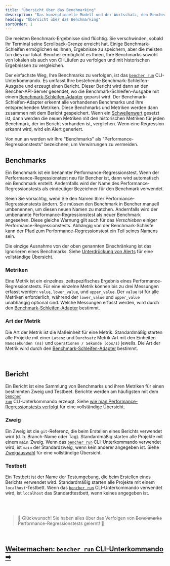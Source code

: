 ```yaml
---
title: "Übersicht über das Benchmarking"
description: "Das konzeptionelle Modell und der Wortschatz, den Bencher verwendet, um die Ergebnisse von Code-Benchmarks nachzuverfolgen"
heading: "Übersicht über das Benchmarking"
sortOrder: 1
---
```


Die meisten Benchmark-Ergebnisse sind flüchtig.
Sie verschwinden, sobald Ihr Terminal seine Scrollback-Grenze erreicht hat.
Einige Benchmark-Schleifen ermöglichen es Ihnen, Ergebnisse zu speichern, aber die meisten tun dies nur lokal.
Bencher ermöglicht es Ihnen, Ihre Benchmarks sowohl von lokalen als auch von CI-Läufen zu verfolgen und mit historischen Ergebnissen zu vergleichen.

Der einfachste Weg, Ihre Benchmarks zu verfolgen, ist das <code><a href="/docs/de/explanation/bencher-run">bencher run</a></code> CLI-Unterkommando.
Es umfasst Ihre bestehende Benchmark-Schleifen-Ausgabe und erzeugt einen Bericht.
Dieser Bericht wird dann an den Bencher-API-Server gesendet,
wo die Benchmark-Schleifen-Ausgabe mit einem [Benchmark-Schleifen-Adapter](/docs/de/explanation/adapters/) geparst wird.
Der Benchmark-Schleifen-Adapter erkennt alle vorhandenen Benchmarks und ihre entsprechenden Metriken.
Diese Benchmarks und Metriken werden dann zusammen mit dem Bericht gespeichert.
Wenn ein [Schwellenwert](/docs/de/explanation/thresholds/) gesetzt ist, dann werden die neuen Metriken mit den historischen Metriken für jeden Benchmark, der im Bericht vorhanden ist, verglichen.
Wenn eine Regression erkannt wird, wird ein Alert generiert.

Von nun an werden wir Ihre "Benchmarks" als "Performance-Regressionstests" bezeichnen, um Verwirrungen zu vermeiden.

## Benchmarks
Ein Benchmark ist ein benannter Performance-Regressionstest.
Wenn der Performance-Regressionstest neu für Bencher ist, dann wird automatisch ein Benchmark erstellt.
Andernfalls wird der Name des Performance-Regressionstests als eindeutiger Bezeichner für den Benchmark verwendet.

Seien Sie vorsichtig, wenn Sie den Namen Ihrer Performance-Regressionstests ändern.
Sie müssen den Benchmark in Bencher manuell umbenennen, um diesen neuen Namen zu matchen.
Andernfalls wird der umbenannte Performance-Regressionstest als neuer Benchmark angesehen.
Diese gleiche Warnung gilt auch für das _Verschieben_ einiger Performance-Regressionstests.
Abhängig von der Benchmark-Schleife kann der Pfad zum Performance-Regressionstest ein Teil seines Namens sein.

Die einzige Ausnahme von der oben genannten Einschränkung ist das Ignorieren eines Benchmarks. Siehe [Unterdrückung von Alerts](/docs/de/explanation/thresholds/) für eine vollständige Übersicht.

### Metriken
Eine Metrik ist ein einzelnes, zeitspezifisches Ergebnis eines Performance-Regressionstests.
Für eine einzelne Metrik können bis zu drei Messungen erfasst werden: `value`, `lower_value`, und `upper_value`.
Der `value` ist für alle Metriken erforderlich, während der `lower_value` und `upper_value` unabhängig optional sind.
Welche Messungen erfasst werden, wird durch den [Benchmark-Schleifen-Adapter](/docs/de/explanation/adapters/) bestimmt.

### Art der Metrik
Die Art der Metrik ist die Maßeinheit für eine Metrik.
Standardmäßig starten alle Projekte mit einer `Latenz` und `Durchsatz` Metrik-Art
mit den Einheiten `Nanosekunden (ns)` und `Operationen / Sekunde (ops/s)` jeweils.
Die Art der Metrik wird durch den [Benchmark-Schleifen-Adapter](/docs/de/explanation/adapters/) bestimmt.

<br />

## Bericht
Ein Bericht ist eine Sammlung von Benchmarks und ihren Metriken für einen bestimmten Zweig und Testbeet.
Berichte werden am häufigsten mit dem <code><a href="/docs/de/explanation/bencher-run">bencher run</a></code> CLI-Unterkommando erzeugt.
Siehe [wie man Performance-Regressionstests verfolgt](/docs/de/how-to/track-benchmarks/) für eine vollständige Übersicht.

### Zweig
Ein Zweig ist die `git`-Referenz, die beim Erstellen eines Berichts verwendet wird (d. h. Branch-Name oder Tag).
Standardmäßig starten alle Projekte mit einem `main`-Zweig.
Wenn das <code><a href="/docs/de/explanation/bencher-run">bencher run</a></code> CLI-Unterkommando verwendet wird,
ist `main` der Standardzweig, wenn kein anderer angegeben ist.
Siehe [Zweigauswahl](/docs/de/explanation/branch-selection/) für eine vollständige Übersicht.

### Testbett
Ein Testbett ist der Name der Testumgebung, die beim Erstellen eines Berichts verwendet wird.
Standardmäßig starten alle Projekte mit einem `localhost`-Testbett.
Wenn das <code><a href="/docs/de/explanation/bencher-run">bencher run</a></code> CLI-Unterkommando verwendet wird,
ist `localhost` das Standardtestbett, wenn keines angegeben ist.

<br />
<br />

> 🐰 Glückwunsch! Sie haben alles über das Verfolgen von ~~Benchmarks~~ Performance-Regressionstests gelernt! 🎉

<br/>

<h2><a href="/docs/de/explanation/bencher-run">Weitermachen: <code>bencher run</code> CLI-Unterkommando ➡</a></h2>